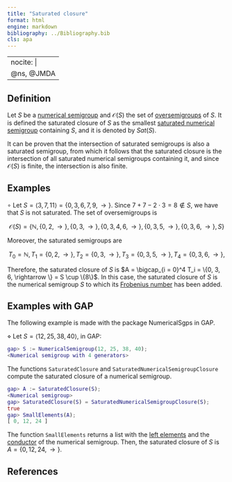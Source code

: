 ```yaml
---
title: "Saturated closure"
format: html
engine: markdown
bibliography: ../Bibliography.bib
cls: apa
---
```


---
nocite: |
  @ns, @JMDA
---

<!-- Definición de Num. Sem. -->

## Definition

Let $S$ be a [numerical semigroup](Numerical-semigroup.qmd) and $\mathcal{O}(S)$ the set of [oversemigroups](Oversemigroup.qmd) of $S$. It is defined the saturated closure of $S$ as the smallest [saturated numerical semigroup](../Families-NS/NS-saturated.qmd) containing $S$, and it is denoted by $Sat(S)$.

It can be proven that the intersection of saturated semigroups is also a saturated semigroup, from which it follows that the saturated closure is the intersection of all saturated numerical semigroups containing it, and since $\mathcal{O}(S)$ is finite, the intersection is also finite.

## Examples

$\circ$ Let $S = \langle 3, 7, 11 \rangle = \{0, 3, 6, 7, 9, \rightarrow\}$. Since $7 + 7 - 2\cdot3 = 8 \not \in S$, we have that $S$ is not saturated. The set of oversemigroups is

$$
\mathcal{O}(S) = \{\mathbb{N}, \{0, 2, \rightarrow \}, \{0, 3, \rightarrow \}, \{0, 3, 4, 6, \rightarrow\}, \{0, 3, 5, \rightarrow \}, \{0, 3, 6, \rightarrow \}, S\}
$$

Moreover, the saturated semigroups are

$$
T_0 = \mathbb{N}, T_1 = \{0, 2, \rightarrow \}, T_2 = \{0, 3, \rightarrow \}, T_3 = \{0, 3, 5, \rightarrow \}, T_4 = \{0, 3, 6, \rightarrow \}, 
$$

Therefore, the saturated closure of $S$ is $A = \bigcap_{i = 0}^4 T_i = \{0, 3, 6, \rightarrow \} = S \cup \{8\}$. In this case, the saturated closure of $S$ is the numerical semigroup $S$ to which its [Frobenius number](Frobenius-number.qmd) has been added.

## Examples with GAP

The following example is made with the package NumericalSgps in GAP.

$\diamond$ Let $S = \langle 12, 25, 38, 40 \rangle$, in GAP:

``` gap
gap> S := NumericalSemigroup(12, 25, 38, 40);
<Numerical semigroup with 4 generators>
```

The functions `SaturatedClosure` and `SaturatedNumericalSemigroupClosure` compute the saturated closure of a numerical semigroup.

``` gap
gap> A := SaturatedClosure(S);
<Numerical semigroup>
gap> SaturatedClosure(S) = SaturatedNumericalSemigroupClosure(S);
true
gap> SmallElements(A);
[ 0, 12, 24 ]
```

The function `SmallElements` returns a list with the [left elements](Left-elements.qmd) and the [conductor](Conductor.qmd) of the numerical semigroup. Then, the saturated closure of $S$ is $A = \{0, 12, 24, \rightarrow \}$.

## References


::: {#refs}

:::
